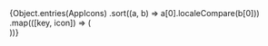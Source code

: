 
<Meta title="AxUx/Icons" />

<Title>
  <section className="ax-font--serif ax-font--inherit ax-icon ax-bg--invert ax-color--invert ax-margin--e">
    <span>I</span>
  </section>
  Icons
</Title>

<div className="ax-flex">
  {Object.entries(AppIcons)
    .sort((a, b) => a[0].localeCompare(b[0]))
    .map(([key, icon]) => (
      <AxCopy text={key} key={key}>
        <section className="ax-align--center ax-paper ax-padding">
          <AxIcon icon={icon} size="lg" />
        </section>
      </AxCopy>
    ))}
</div>
